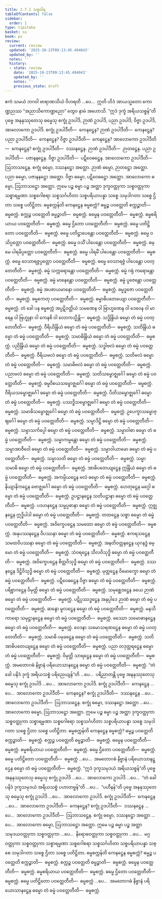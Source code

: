 ```yaml
---
title: 2.7.1 သစ္စဝါရ
tableOfContents: false
sidebar:
  order: 1
type: tipitaka
basket: su
book: ps
review:
  current: review
  updated: '2025-10-23T09:13:45.494043'
  updated_by: ''
  notes: ''
  history:
  - state: review
    date: '2025-10-23T09:13:45.494043'
    updated_by: ''
    notes: ''
    previous_state: draft
---
```



<ReviewStatus review={frontmatter.review} showDetails={true} />

<HypothesisAnnotation frontmatter={frontmatter} />

<DynamicBreadcrumb />

<Division number="39" book="ps" e="ch" v="26" p="43">

<Paragraph number="1623" book="ps">
ဧကံ သမယံ ဘဂဝါ ဗာရာဏသိယံ ဝိဟရတိ …ပေ…  ဣတိ ဟိဒံ အာယသ္မတော ကောဏ္ဍညဿ “အညာသိကောဏ္ဍညော” တွေဝ နာမံ အဟောသိ.
</Paragraph>

<Paragraph number="1624" book="ps">
“ဣဒံ ဒုက္ခံ အရိယသစ္စန်”တိ ပုဗ္ဗေ အနနုဿုတေသု ဓမ္မေသု စက္ခုံ ဥဒပါဒိ, ဉာဏံ ဥဒပါဒိ, ပညာ ဥဒပါဒိ, ဝိဇ္ဇာ ဥဒပါဒိ, အာလောကော ဥဒပါဒိ.
</Paragraph>

<Paragraph number="1625" book="ps">
စက္ခုံ ဥဒပါဒီတိ—  ကေနဋ္ဌေန? ဉာဏံ ဥဒပါဒီတိ—  ကေနဋ္ဌေန? ပညာ ဥဒပါဒီတိ—  ကေနဋ္ဌေန? ဝိဇ္ဇာ ဥဒပါဒီတိ—  ကေနဋ္ဌေန? အာလောကော ဥဒပါဒီတိ—  ကေနဋ္ဌေန? <Emphasis>စက္ခုံ ဥဒပါဒီ</Emphasis>တိ—  ဒဿနဋ္ဌေန. <Emphasis>ဉာဏံ ဥဒပါဒီ</Emphasis>တိ—  ဉာတဋ္ဌေန. <Emphasis>ပညာ ဥဒပါဒီ</Emphasis>တိ—  ပဇာနနဋ္ဌေန. <Emphasis>ဝိဇ္ဇာ ဥဒပါဒီ</Emphasis>တိ—  ပဋိဝေဓဋ္ဌေန. <Emphasis>အာလောကော ဥဒပါဒီ</Emphasis>တိ—  ဩဘာသဋ္ဌေန.
</Paragraph>

<Paragraph number="1626" book="ps">
စက္ခုံ ဓမ္မော, ဒဿနဋ္ဌော အတ္ထော. ဉာဏံ ဓမ္မော, ဉာတဋ္ဌော အတ္ထော. ပညာ ဓမ္မော, ပဇာနနဋ္ဌော အတ္ထော. ဝိဇ္ဇာ ဓမ္မော, ပဋိဝေဓဋ္ဌော အတ္ထော. အာလောကော ဓမ္မော, ဩဘာသဋ္ဌော အတ္ထော. ဣမေ ပဉ္စ ဓမ္မာ ပဉ္စ အတ္ထာ ဒုက္ခဝတ္ထုကာ သစ္စဝတ္ထုကာ သစ္စာရမ္မဏာ သစ္စဂေါစရာ သစ္စသင်္ဂဟိတာ သစ္စပရိယာပန္နာ သစ္စေ သမုဒါဂတာ သစ္စေ ဌိတာ သစ္စေ ပတိဋ္ဌိတာ.
</Paragraph>

</Division>
<Division number="40" book="ps" e="ch" v="26" p="43">

<Paragraph number="1627" book="ps">
<Emphasis>ဓမ္မစက္ကန်</Emphasis>တိ ကေနဋ္ဌေန ဓမ္မစက္ကံ? ဓမ္မဉ္စ ပဝတ္တေတိ စက္ကဉ္စာတိ—  ဓမ္မစက္ကံ. စက္ကဉ္စ ပဝတ္တေတိ ဓမ္မဉ္စာတိ—  ဓမ္မစက္ကံ. ဓမ္မေန ပဝတ္တေတီတိ—  ဓမ္မစက္ကံ. ဓမ္မစရိယာယ ပဝတ္တေတီတိ—  ဓမ္မစက္ကံ. ဓမ္မေ ဌိတော ပဝတ္တေတီတိ—  ဓမ္မစက္ကံ. ဓမ္မေ ပတိဋ္ဌိတော ပဝတ္တေတီတိ—  ဓမ္မစက္ကံ. ဓမ္မေ ပတိဋ္ဌာပေန္တော ပဝတ္တေတီတိ—  ဓမ္မစက္ကံ. ဓမ္မေ ဝသိပ္ပတ္တော ပဝတ္တေတီတိ—  ဓမ္မစက္ကံ. ဓမ္မေ ဝသိံ ပါပေန္တော ပဝတ္တေတီတိ—  ဓမ္မစက္ကံ. ဓမ္မေ ပါရမိပ္ပတ္တော ပဝတ္တေတီတိ—  ဓမ္မစက္ကံ. ဓမ္မေ ပါရမိံ ပါပေန္တော ပဝတ္တေတီတိ—  ဓမ္မစက္ကံ. ဓမ္မေ ဝေသာရဇ္ဇပ္ပတ္တော ပဝတ္တေတီတိ—  ဓမ္မစက္ကံ. ဓမ္မေ ဝေသာရဇ္ဇံ ပါပေန္တော ပဝတ္တေတီတိ—  ဓမ္မစက္ကံ. ဓမ္မံ သက္ကရောန္တော ပဝတ္တေတီတိ—  ဓမ္မစက္ကံ. ဓမ္မံ ဂရုံ ကရောန္တော ပဝတ္တေတီတိ—  ဓမ္မစက္ကံ. ဓမ္မံ မာနေန္တော ပဝတ္တေတီတိ—  ဓမ္မစက္ကံ. ဓမ္မံ ပူဇေန္တော ပဝတ္တေတီတိ—  ဓမ္မစက္ကံ. ဓမ္မံ အပစာယမာနော ပဝတ္တေတီတိ—  ဓမ္မစက္ကံ. ဓမ္မဒ္ဓဇော ပဝတ္တေတီတိ—  ဓမ္မစက္ကံ. ဓမ္မကေတု ပဝတ္တေတီတိ—  ဓမ္မစက္ကံ. ဓမ္မာဓိပတေယျော ပဝတ္တေတီတိ—  ဓမ္မစက္ကံ. တံ ခေါ ပန ဓမ္မစက္ကံ အပ္ပဋိဝတ္တိယံ သမဏေန ဝါ ဗြာဟ္မဏေန ဝါ ဒေဝေန ဝါ မာရေန ဝါ ဗြဟ္မုနာ ဝါ ကေနစိ ဝါ လောကသ္မိန္တိ—  ဓမ္မစက္ကံ.
</Paragraph>

<Paragraph number="1628" book="ps">
သဒ္ဓိန္ဒြိယံ ဓမ္မော တံ ဓမ္မံ ပဝတ္တေတီတိ—  ဓမ္မစက္ကံ. ဝီရိယိန္ဒြိယံ ဓမ္မော တံ ဓမ္မံ ပဝတ္တေတီတိ—  ဓမ္မစက္ကံ. သတိန္ဒြိယံ ဓမ္မော တံ ဓမ္မံ ပဝတ္တေတီတိ—  ဓမ္မစက္ကံ. သမာဓိန္ဒြိယံ ဓမ္မော တံ ဓမ္မံ ပဝတ္တေတီတိ—  ဓမ္မစက္ကံ. ပညိန္ဒြိယံ ဓမ္မော တံ ဓမ္မံ ပဝတ္တေတီတိ—  ဓမ္မစက္ကံ. သဒ္ဓါဗလံ ဓမ္မော တံ ဓမ္မံ ပဝတ္တေတီတိ—  ဓမ္မစက္ကံ. ဝီရိယဗလံ ဓမ္မော တံ ဓမ္မံ ပဝတ္တေတီတိ—  ဓမ္မစက္ကံ. သတိဗလံ ဓမ္မော တံ ဓမ္မံ ပဝတ္တေတီတိ—  ဓမ္မစက္ကံ. သမာဓိဗလံ ဓမ္မော တံ ဓမ္မံ ပဝတ္တေတီတိ—  ဓမ္မစက္ကံ. ပညာဗလံ ဓမ္မော တံ ဓမ္မံ ပဝတ္တေတီတိ—  ဓမ္မစက္ကံ. သတိသမ္ဗောဇ္ဈင်္ဂေါ ဓမ္မော တံ ဓမ္မံ ပဝတ္တေတီတိ—  ဓမ္မစက္ကံ. ဓမ္မဝိစယသမ္ဗောဇ္ဈင်္ဂေါ ဓမ္မော တံ ဓမ္မံ ပဝတ္တေတီတိ—  ဓမ္မစက္ကံ. ဝီရိယသမ္ဗောဇ္ဈင်္ဂေါ ဓမ္မော တံ ဓမ္မံ ပဝတ္တေတီတိ—  ဓမ္မစက္ကံ. ပီတိသမ္ဗောဇ္ဈင်္ဂေါ ဓမ္မော တံ ဓမ္မံ ပဝတ္တေတီတိ—  ဓမ္မစက္ကံ. ပဿဒ္ဓိသမ္ဗောဇ္ဈင်္ဂေါ ဓမ္မော တံ ဓမ္မံ ပဝတ္တေတီတိ—  ဓမ္မစက္ကံ. သမာဓိသမ္ဗောဇ္ဈင်္ဂေါ ဓမ္မော တံ ဓမ္မံ ပဝတ္တေတီတိ—  ဓမ္မစက္ကံ. ဥပေက္ခာသမ္ဗောဇ္ဈင်္ဂေါ ဓမ္မော တံ ဓမ္မံ ပဝတ္တေတီတိ—  ဓမ္မစက္ကံ. သမ္မာဒိဋ္ဌိ ဓမ္မော တံ ဓမ္မံ ပဝတ္တေတီတိ—  ဓမ္မစက္ကံ. သမ္မာသင်္ကပ္ပေါ ဓမ္မော တံ ဓမ္မံ ပဝတ္တေတီတိ—  ဓမ္မစက္ကံ. သမ္မာဝါစာ ဓမ္မော တံ ဓမ္မံ ပဝတ္တေတီတိ—  ဓမ္မစက္ကံ. သမ္မာကမ္မန္တော ဓမ္မော တံ ဓမ္မံ ပဝတ္တေတီတိ—  ဓမ္မစက္ကံ. သမ္မာအာဇီဝေါ ဓမ္မော တံ ဓမ္မံ ပဝတ္တေတီတိ—  ဓမ္မစက္ကံ. သမ္မာဝါယာမော ဓမ္မော တံ ဓမ္မံ ပဝတ္တေတီတိ—  ဓမ္မစက္ကံ. သမ္မာသတိ ဓမ္မော တံ ဓမ္မံ ပဝတ္တေတီတိ—  ဓမ္မစက္ကံ. သမ္မာသမာဓိ ဓမ္မော တံ ဓမ္မံ ပဝတ္တေတီတိ—  ဓမ္မစက္ကံ.
</Paragraph>

<Paragraph number="1629" book="ps">
အာဓိပတေယျဋ္ဌေန ဣန္ဒြိယံ ဓမ္မော တံ ဓမ္မံ ပဝတ္တေတီတိ—  ဓမ္မစက္ကံ. အကမ္ပိယဋ္ဌေန ဗလံ ဓမ္မော တံ ဓမ္မံ ပဝတ္တေတီတိ—  ဓမ္မစက္ကံ. နိယျာနိကဋ္ဌေန ဗောဇ္ဈင်္ဂေါ ဓမ္မော တံ ဓမ္မံ ပဝတ္တေတီတိ—  ဓမ္မစက္ကံ. ဟေတုဋ္ဌေန မဂ္ဂေါ ဓမ္မော တံ ဓမ္မံ ပဝတ္တေတီတိ—  ဓမ္မစက္ကံ. ဥပဋ္ဌာနဋ္ဌေန သတိပဋ္ဌာနာ ဓမ္မော တံ ဓမ္မံ ပဝတ္တေတီတိ—  ဓမ္မစက္ကံ. ပဒဟနဋ္ဌေန သမ္မပ္ပဓာနာ ဓမ္မော တံ ဓမ္မံ ပဝတ္တေတီတိ—  ဓမ္မစက္ကံ. ဣဇ္ဈနဋ္ဌေန ဣဒ္ဓိပါဒါ ဓမ္မော တံ ဓမ္မံ ပဝတ္တေတီတိ—  ဓမ္မစက္ကံ. တထဋ္ဌေန သစ္စာ ဓမ္မော တံ ဓမ္မံ ပဝတ္တေတီတိ—  ဓမ္မစက္ကံ. အဝိက္ခေပဋ္ဌေန သမထော ဓမ္မော တံ ဓမ္မံ ပဝတ္တေတီတိ—  ဓမ္မစက္ကံ. အနုပဿနဋ္ဌေန ဝိပဿနာ ဓမ္မော တံ ဓမ္မံ ပဝတ္တေတီတိ—  ဓမ္မစက္ကံ. ဧကရသဋ္ဌေန သမထဝိပဿနာ ဓမ္မော တံ ဓမ္မံ ပဝတ္တေတီတိ—  ဓမ္မစက္ကံ. အနတိဝတ္တနဋ္ဌေန ယုဂနဒ္ဓံ ဓမ္မော တံ ဓမ္မံ ပဝတ္တေတီတိ—  ဓမ္မစက္ကံ. သံဝရဋ္ဌေန သီလဝိသုဒ္ဓိ ဓမ္မော တံ ဓမ္မံ ပဝတ္တေတီတိ—  ဓမ္မစက္ကံ. အဝိက္ခေပဋ္ဌေန စိတ္တဝိသုဒ္ဓိ ဓမ္မော တံ ဓမ္မံ ပဝတ္တေတီတိ—  ဓမ္မစက္ကံ. ဒဿနဋ္ဌေန ဒိဋ္ဌိဝိသုဒ္ဓိ ဓမ္မော တံ ဓမ္မံ ပဝတ္တေတီတိ—  ဓမ္မစက္ကံ. မုတ္တဋ္ဌေန ဝိမောက္ခော ဓမ္မော တံ ဓမ္မံ ပဝတ္တေတီတိ—  ဓမ္မစက္ကံ. ပဋိဝေဓဋ္ဌေန ဝိဇ္ဇာ ဓမ္မော တံ ဓမ္မံ ပဝတ္တေတီတိ—  ဓမ္မစက္ကံ. ပရိစ္စာဂဋ္ဌေန ဝိမုတ္တိ ဓမ္မော တံ ဓမ္မံ ပဝတ္တေတီတိ—  ဓမ္မစက္ကံ. သမုစ္ဆေဒဋ္ဌေန ခယေ ဉာဏံ ဓမ္မော တံ ဓမ္မံ ပဝတ္တေတီတိ—  ဓမ္မစက္ကံ. ပဋိပ္ပဿဒ္ဓဋ္ဌေန အနုပ္ပါဒေ ဉာဏံ ဓမ္မော တံ ဓမ္မံ ပဝတ္တေတီတိ—  ဓမ္မစက္ကံ. ဆန္ဒော မူလဋ္ဌေန ဓမ္မော တံ ဓမ္မံ ပဝတ္တေတီတိ—  ဓမ္မစက္ကံ. မနသိကာရော သမုဋ္ဌာနဋ္ဌေန ဓမ္မော တံ ဓမ္မံ ပဝတ္တေတီတိ—  ဓမ္မစက္ကံ. ဖဿော သမောဓာနဋ္ဌေန ဓမ္မော တံ ဓမ္မံ ပဝတ္တေတီတိ—  ဓမ္မစက္ကံ. ဝေဒနာ သမောသရဏဋ္ဌေန ဓမ္မော တံ ဓမ္မံ ပဝတ္တေတီတိ—  ဓမ္မစက္ကံ. သမာဓိ ပမုခဋ္ဌေန ဓမ္မော တံ ဓမ္မံ ပဝတ္တေတီတိ—  ဓမ္မစက္ကံ. သတိ အာဓိပတေယျဋ္ဌေန ဓမ္မော တံ ဓမ္မံ ပဝတ္တေတီတိ—  ဓမ္မစက္ကံ. ပညာ တဒုတ္တရဋ္ဌေန ဓမ္မော တံ ဓမ္မံ ပဝတ္တေတီတိ—  ဓမ္မစက္ကံ. ဝိမုတ္တိ သာရဋ္ဌေန ဓမ္မော တံ ဓမ္မံ ပဝတ္တေတီတိ—  ဓမ္မစက္ကံ. အမတောဂဓံ နိဗ္ဗာနံ ပရိယောသာနဋ္ဌေန ဓမ္မော တံ ဓမ္မံ ပဝတ္တေတီတိ—  ဓမ္မစက္ကံ.
</Paragraph>

<Paragraph number="1630" book="ps">
“တံ ခေါ ပနိဒံ ဒုက္ခံ အရိယသစ္စံ ပရိညေယျန်”တိ …ပေ…  ပရိညာတန္တိ ပုဗ္ဗေ အနနုဿုတေသု ဓမ္မေသု စက္ခုံ ဥဒပါဒိ …ပေ…  အာလောကော ဥဒပါဒိ.
</Paragraph>

<Paragraph number="1631" book="ps">
စက္ခုံ ဥဒပါဒီတိ—  ကေနဋ္ဌေန …ပေ…  အာလောကော ဥဒပါဒီတိ—  ကေနဋ္ဌေန? <Emphasis>စက္ခုံ ဥဒပါဒီ</Emphasis>တိ—  ဒဿနဋ္ဌေန …ပေ…  <Emphasis>အာလောကော ဥဒပါဒီ</Emphasis>တိ—  ဩဘာသဋ္ဌေန. စက္ခုံ ဓမ္မော, ဒဿနဋ္ဌော အတ္ထော …ပေ…  အာလောကော ဓမ္မော, ဩဘာသဋ္ဌော အတ္ထော. ဣမေ ပဉ္စ ဓမ္မာ ပဉ္စ အတ္ထာ ဒုက္ခဝတ္ထုကာ သစ္စဝတ္ထုကာ သစ္စာရမ္မဏာ သစ္စဂေါစရာ သစ္စသင်္ဂဟိတာ သစ္စပရိယာပန္နာ သစ္စေ သမုဒါဂတာ သစ္စေ ဌိတာ သစ္စေ ပတိဋ္ဌိတာ.
</Paragraph>

<Paragraph number="1632" book="ps">
<Emphasis>ဓမ္မစက္ကန်</Emphasis>တိ ကေနဋ္ဌေန ဓမ္မစက္ကံ? ဓမ္မဉ္စ ပဝတ္တေတိ စက္ကဉ္စာတိ—  ဓမ္မစက္ကံ. စက္ကဉ္စ ပဝတ္တေတိ ဓမ္မဉ္စာတိ—  ဓမ္မစက္ကံ. ဓမ္မေန ပဝတ္တေတီတိ—  ဓမ္မစက္ကံ. ဓမ္မစရိယာယ ပဝတ္တေတီတိ—  ဓမ္မစက္ကံ. ဓမ္မေ ဌိတော ပဝတ္တေတီတိ—  ဓမ္မစက္ကံ. ဓမ္မေ ပတိဋ္ဌိတော ပဝတ္တေတီတိ—  ဓမ္မစက္ကံ …ပေ…  အမတောဂဓံ နိဗ္ဗာနံ ပရိယောသာနဋ္ဌေန ဓမ္မော တံ ဓမ္မံ ပဝတ္တေတီတိ—  ဓမ္မစက္ကံ.
</Paragraph>

<Paragraph number="1633" book="ps">
“ဣဒံ ဒုက္ခသမုဒယံ အရိယသစ္စန်”တိ ပုဗ္ဗေ အနနုဿုတေသု ဓမ္မေသု စက္ခုံ ဥဒပါဒိ …ပေ…  အာလောကော ဥဒပါဒိ …ပေ…  “တံ ခေါ ပနိဒံ ဒုက္ခသမုဒယံ အရိယသစ္စံ ပဟာတဗ္ဗန်”တိ …ပေ…  “ပဟီနန်”တိ ပုဗ္ဗေ အနနုဿုတေသု ဓမ္မေသု စက္ခုံ ဥဒပါဒိ …ပေ…  အာလောကော ဥဒပါဒိ.
</Paragraph>

<Paragraph number="1634" book="ps">
စက္ခုံ ဥဒပါဒီတိ—  ကေနဋ္ဌေန …ပေ…  အာလောကော ဥဒပါဒီတိ—  ကေနဋ္ဌေန? <Emphasis>စက္ခုံ ဥဒပါဒီ</Emphasis>တိ—  ဒဿနဋ္ဌေန …ပေ…  <Emphasis>အာလောကော ဥဒပါဒီ</Emphasis>တိ—  ဩဘာသဋ္ဌေန.
</Paragraph>

<Paragraph number="1635" book="ps">
စက္ခုံ ဓမ္မော, ဒဿနဋ္ဌော အတ္ထော …ပေ…  အာလောကော ဓမ္မော, ဩဘာသဋ္ဌော အတ္ထော. ဣမေ ပဉ္စ ဓမ္မာ ပဉ္စ အတ္ထာ သမုဒယဝတ္ထုကာ သစ္စဝတ္ထုကာ …ပေ…  နိရောဓဝတ္ထုကာ သစ္စဝတ္ထုကာ …ပေ…  မဂ္ဂဝတ္ထုကာ သစ္စဝတ္ထုကာ သစ္စာရမ္မဏာ သစ္စဂေါစရာ သစ္စသင်္ဂဟိတာ သစ္စပရိယာပန္နာ သစ္စေ သမုဒါဂတာ သစ္စေ ဌိတာ သစ္စေ ပတိဋ္ဌိတာ.
</Paragraph>

<Paragraph number="1636" book="ps">
<Emphasis>ဓမ္မစက္ကန်</Emphasis>တိ ကေနဋ္ဌေန ဓမ္မစက္ကံ? ဓမ္မဉ္စ ပဝတ္တေတိ စက္ကဉ္စာတိ—  ဓမ္မစက္ကံ. စက္ကဉ္စ ပဝတ္တေတိ ဓမ္မဉ္စာတိ—  ဓမ္မစက္ကံ. ဓမ္မေန ပဝတ္တေတီတိ—  ဓမ္မစက္ကံ. ဓမ္မစရိယာယ ပဝတ္တေတီတိ—  ဓမ္မစက္ကံ. ဓမ္မေ ဌိတော ပဝတ္တေတီတိ—  ဓမ္မစက္ကံ. ဓမ္မေ ပတိဋ္ဌိတော ပဝတ္တေတီတိ—  ဓမ္မစက္ကံ …ပေ…  အမတောဂဓံ နိဗ္ဗာနံ ပရိယောသာနဋ္ဌေန ဓမ္မော တံ ဓမ္မံ ပဝတ္တေတီတိ—  ဓမ္မစက္ကံ.
</Paragraph>
</Division>